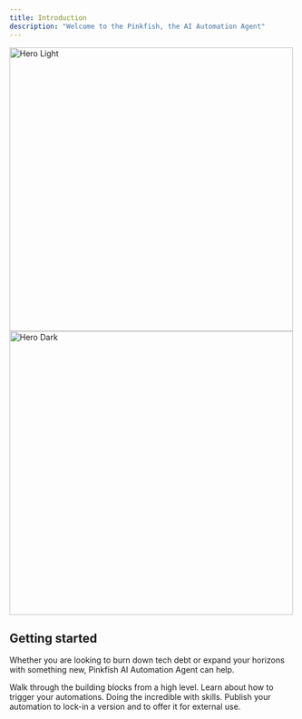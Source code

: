 ```yaml
---
title: Introduction
description: "Welcome to the Pinkfish, the AI Automation Agent"
---
```


<img
  className="block dark:hidden"
  src="/images/hero2.png"
  alt="Hero Light"
  width="500"
/>
<img
  className="hidden dark:block"
  src="/images/hero2.png"
  alt="Hero Dark"
  width="500"
/>

## Getting started

Whether you are looking to burn down tech debt or expand your horizons with something new, Pinkfish AI Automation Agent can help. 

<CardGroup cols={2}>
  <Card title="Automation Concepts" icon="bolt" href="/essentials/automations">
    Walk through the building blocks from a high level.
  </Card>
  <Card title="Triggering" icon="rocket" href="/essentials/triggers">
    Learn about how to trigger your automations.
  </Card>
  <Card title="Skills" icon="bolt" href="/essentials/skills">
    Doing the incredible with skills.
  </Card>
  <Card title="Publishing" icon="rocket" href="/essentials/publishing">
    Publish your automation to lock-in a version and to offer it for external use.
  </Card>
</CardGroup>


